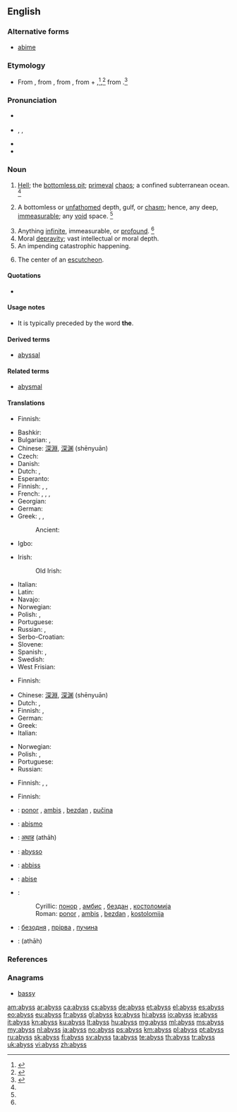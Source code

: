 ==English==

===Alternative forms===
* [[abime]]

===Etymology===
* From {{etyl|enm|en}} {{term|abissus|lang=enm}}, from {{etyl|LL.|en}} {{term|abyssus||a bottomless gulf|lang=la}}, from {{etyl|grc|en}} {{term|sc=polytonic|ἄβυσσος||tr=abussos|bottomless|lang=grc}}, from {{term|sc=polytonic|ἀ-||tr=a-|not|lang=grc}}+ {{term|sc=polytonic|βυσσός||tr=bussos|deep place|lang=grc}},<ref name=SOED>{{reference-book | last =| first = | authorlink =  | coauthors =  | editor =Brown, Lesley  | others =  | title = The Shorter Oxford English Dictionary | origdate =  | origyear = 1933| origmonth =  | url =  | format =  | accessdate =  | accessyear =  | accessmonth =  | edition = 5th | date =  | year =2003| month =  | publisher =Oxford University Press  | location =Oxford, UK | language =  | id =  | doi = | isbn =978-0-19-860575-7 | lccn = | ol = | pages =11| chapter =  | chapterurl =  | quote =}}</ref>,<ref name=AHD>{{reference-book | last =| first = | authorlink =  | coauthors =  | editor =Morris, William    | others =  | title = The American Heritage Dictionary of the English Language | origdate =  | origyear = 1969| origmonth =  | url =  | format =  | accessdate =  | accessyear =  | accessmonth =  | edition =  | date =  | year =1971| month =  | publisher =American Heritage Publishing Co., Inc. | location = New York, NY | language =  | id =  | doi = | isbn =0-395-09066-0 | lccn = | ol = | pages =6| chapter =  | chapterurl =  | quote =}}</ref> from {{term|βυθός|tr=bythos||deep place|lang=grc}}.<ref name=WI3>{{reference-book | last =| first = | authorlink =  | coauthors =  | editor =Gove, Philip Babcock    | others =  | title = Webster's Third International Dictionary of the English Language Unabridged | origdate =  | origyear = 1909 | origmonth =  | url =  | format =  | accessdate =  | accessyear =  | accessmonth =  | edition =  | date =  | year =1976  | month =  | publisher =G. & C. Merriam Co.  | location = Springfield, MA | language =  | id =  | doi = | isbn =0-87779-101-5 | lccn = | ol = | pages =9| chapter =  | chapterurl =  | quote =}}</ref>

===Pronunciation===
* {{a|RP}} {{IPA|/əˈbɪs/}}
* {{a|US}} {{IPA|/əˈbɪs/|/æˈbɪs/}}, {{enPR|ə-bĭs'}}, {{X-SAMPA|/@"bIs/}}
* {{rhymes|ɪs}}
* {{audio|en-us-abyss.ogg|Audio (US)}}

===Noun===
{{en-noun|es}}

# [[hell|Hell]]; the [[bottomless pit]]; [[primeval]] [[chaos]]; a confined subterranean ocean. {{defdate|First attested around 1350 to 1470.}}<ref name=SOED/>
# {{context|frequently|figurative|lang=en}} A bottomless or [[unfathomed]] depth, gulf, or [[chasm]]; hence, any deep, [[immeasurable]]; any [[void]] space. {{defdate|First attested in the late 16<sup>th</sup> century.}}<ref name=SOED/>
# Anything [[infinite]], immeasurable, or [[profound]]. {{defdate|First attested in the late 16<sup>th</sup> century.}}<ref name=SOED/>
# Moral [[depravity]]; vast intellectual or moral depth.
# An impending catastrophic happening.
# {{context|heraldry|lang=en}} The center of an [[escutcheon]].

====Quotations====
* {{seeCites}}

====Usage notes====
* {{sense|impending catastrophic happening}} It is typically preceded by the word '''the'''.

====Derived terms====
* [[abyssal]]

====Related terms====
* [[abysmal]]

====Translations====
{{trans-top|hell, bottomless pit}}
* Finnish: {{t|fi|horna}}
{{trans-mid}}
{{trans-bottom}}

{{trans-top|bottomless or unfathomed depth}}
* Bashkir: {{tø|ba|упҡын|tr=upqïn|sc=Cyrl}}
* Bulgarian: {{t+|bg|бездна}},  {{t+|bg|пропаст}}
* Chinese: [[深淵]], [[深渊]] (shēnyuān)
* Czech: {{t+|cs|propast|f}}
* Danish: {{t-|da|afgrund|c}}
* Dutch: {{t+|nl|afgrond|m}}, {{t+|nl|ravijn|n}}
* Esperanto: {{t+|eo|abismo}}
* Finnish: {{t|fi|kuilu}}, {{t|fi|syöveri}}, {{t|fi|kurimus}}
* French: {{t+|fr|précipice|m}}, {{t+|fr|abysse|m}}, {{t+|fr|abime|m}}, {{t+|fr|gouffre|m}}
* Georgian: {{t-|ka|უფსკრული|tr=up'skruli|sc=Geor}}
* German: {{t+|de|Abgrund|m}}
* Greek: {{t+|el|άβυσσος|f|tr=ávyssos|sc=Grek}}, {{t+|el|τάρταρα|n-p|tr=tártara}}, {{t+|el|χάος|n|tr=cháos|sc=Grek}}
*: Ancient: {{tø|grc|ἄβυσσος|tr=abussos|sc=polytonic}}
* Igbo: {{tø|ig|mgbùlùgùdù}}
{{trans-mid}}
* Irish: {{t-|ga|aibhéis|f}}
*: Old Irish: {{tø|sga|abis}}
* Italian: {{t+|it|abisso|m}}
* Latin: {{t-|la|vorago|f|alt=vorāgō}}
* Navajo: {{tø|nv|doo nihonítʼį́ʼgóó ahoodzą́}}
* Norwegian: {{t+|no|avgrunn|m}}
* Polish: {{t+|pl|otchłań|f}}, {{t+|pl|przepaść|f}}
* Portuguese: {{t+|pt|abismo|m}}
* Russian: {{t+|ru|бездна|f|tr=bézdna}}, {{t+|ru|пучина|f|tr=pučína}} {{qualifier|sea}}
* Serbo-Croatian: {{t-|sh|bezdan|m}}
* Slovene: {{t+|sl|brezno|n}}
* Spanish: {{t+|es|abismo|m}}, {{t+|es|sima|f}}
* Swedish: {{t+|sv|avgrund}}
* West Frisian: {{t-|fy|ôfgrûn|c}}
{{trans-bottom}}

{{trans-top|anything infinite, immeasurable, or profound}}
* Finnish: {{t|fi|syöveri}}
{{trans-mid}}
{{trans-bottom}}

{{trans-top|moral depravity, vast intellectual or moral depth}}
* Chinese: [[深淵]], [[深渊]] (shēnyuān)
* Dutch: {{t+|nl|afgrond|m}}, {{t+|nl|kloof|m|f}}
* Finnish: {{t|fi|rappio}}, {{t|fi|syöveri}}
* German: {{t+|de|Abgrund|m}}
* Greek: {{t+|el|άβυσσος|f|tr=ávyssos|sc=Grek}}
* Italian: {{t+|it|abisso|m}}
{{trans-mid}}
* Norwegian: {{t+|no|avgrunn|m}}
* Polish: {{t+|pl|otchłań|f}}, {{t+|pl|przepaść|f}}
* Portuguese: {{t+|pt|abismo|m}}
* Russian: {{t+|ru|бездна|f|tr=bézdna}}
{{trans-bottom}}

{{trans-top|impending catastrophy}}
* Finnish: {{t|fi|kauheus}}, {{t|fi|syöveri}}, {{t|fi|kurimus}}
{{trans-mid}}
{{trans-bottom}}

{{trans-top|heraldry: center of an escutcheon}}
* Finnish: {{t|fi|sydänkohta}}
{{trans-mid}}
{{trans-bottom}}

{{checktrans-top}}
* {{ttbc|sh}}: [[ponor]] {{m}}, [[ambis]] {{m}}, [[bezdan]] {{m}}, [[pučina]] {{f}}
* {{ttbc|eo}}: [[abismo]]
* {{ttbc|hi}}: [[अथाह]] (athāh) {{m}}
* {{ttbc|ia}}: [[abysso]]
{{trans-mid}}
* {{ttbc|mt}}: [[abbiss]] {{f}}
* {{ttbc|nov}}: [[abise]]
* {{ttbc|sh}}:
*: Cyrillic: [[понор]] {{m}}, [[амбис]] {{m}}, [[бездан]] {{m}}, [[костоломија]] {{f}}
*: Roman: [[ponor]] {{m}}, [[ambis]] {{m}}, [[bezdan]] {{m}}, [[kostolomija]] {{f}}
* {{ttbc|uk}}: [[безодня]] {{f}}, [[прірва]] {{f}}, [[пучина]] {{f}}
* {{ttbc|ur}}: {{ur-Arab|[[اتھاہ]]}} (athāh) {{m}}
{{trans-bottom}}

===References===
<references/>

===Anagrams===
* [[bassy#English|bassy]]

[[am:abyss]]
[[ar:abyss]]
[[ca:abyss]]
[[cs:abyss]]
[[de:abyss]]
[[et:abyss]]
[[el:abyss]]
[[es:abyss]]
[[eo:abyss]]
[[eu:abyss]]
[[fr:abyss]]
[[gl:abyss]]
[[ko:abyss]]
[[hi:abyss]]
[[io:abyss]]
[[ie:abyss]]
[[it:abyss]]
[[kn:abyss]]
[[ku:abyss]]
[[lt:abyss]]
[[hu:abyss]]
[[mg:abyss]]
[[ml:abyss]]
[[ms:abyss]]
[[my:abyss]]
[[nl:abyss]]
[[ja:abyss]]
[[no:abyss]]
[[ps:abyss]]
[[km:abyss]]
[[pl:abyss]]
[[pt:abyss]]
[[ru:abyss]]
[[sk:abyss]]
[[fi:abyss]]
[[sv:abyss]]
[[ta:abyss]]
[[te:abyss]]
[[th:abyss]]
[[tr:abyss]]
[[uk:abyss]]
[[vi:abyss]]
[[zh:abyss]]